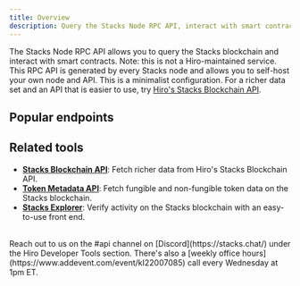 ```yaml
---
title: Overview
description: Query the Stacks Node RPC API, interact with smart contracts, and broadcast transactions all via a familiar REST interface.
---
```



The Stacks Node RPC API allows you to query the Stacks blockchain and interact with smart contracts. Note: this is not a Hiro-maintained service. This RPC API is generated by every Stacks node and allows you to self-host your own node and API. This is a minimalist configuration. For a richer data set and an API that is easier to use, try [Hiro's Stacks Blockchain API](/stacks/api).

## Popular endpoints

<Cards>
  <SecondaryCard
    href="/stacks/rpc-api/transactions/broadcast-transaction"
    title="Broadcast transaction"
    description="Broadcast a transaction to the Stacks network."
  />
  <SecondaryCard
    href="/stacks/rpc-api/smart-contracts/read-only"
    title="Call smart contracts"
    description="Call a read-only public function on a smart contract."
  />
    <SecondaryCard
    href="/stacks/rpc-api/pox/pox-details"
    title="Retrieve PoX protocol details"
    description="Get Proof of Transfer (PoX) details, including cycles and stacking thresholds."
  />
  
</Cards>

## Related tools

- **[Stacks Blockchain API](/stacks/api)**: Fetch richer data from Hiro's Stacks Blockchain API.
- **[Token Metadata API](/stacks/token-metadata-api)**: Fetch fungible and non-fungible token data on the Stacks blockchain.
- **[Stacks Explorer](https://explorer.hiro.so)**: Verify activity on the Stacks blockchain with an easy-to-use front end.

<br />

<Callout title="Need help building with the Stacks Node RPC API?" type="help">
Reach out to us on the <span className="font-bold">#api</span> channel on [Discord](https://stacks.chat/) under the Hiro Developer Tools section. There's also a [weekly office hours](https://www.addevent.com/event/kI22007085) call every Wednesday at 1pm ET.
</Callout>


